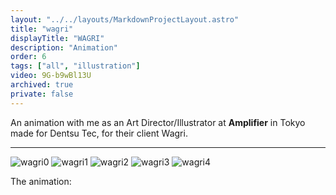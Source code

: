 ```yaml
---
layout: "../../layouts/MarkdownProjectLayout.astro"
title: "wagri"
displayTitle: "WAGRI"
description: "Animation"
order: 6
tags: ["all", "illustration"]
video: 9G-b9wBl13U
archived: true
private: false
---
```


An animation with me as an Art Director/Illustrator at **Amplifier** in Tokyo
made for Dentsu Tec, for their client Wagri.

---


<section>
  <Image src={wagri0} alt="wagri0" />
  <Image src={wagri1} alt="wagri1" />
  <Image src={wagri2} alt="wagri2" />
  <Image src={wagri3} alt="wagri3" />
  <Image src={wagri4} alt="wagri4" />
</section>
<section>
  <p>The animation:</p>
  <YTiframe
    title={frontmatter.title}
    video={frontmatter.video}
    loading="lazy"
  />
</section>
